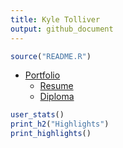 ```yaml
---
title: Kyle Tolliver
output: github_document
---
```


```r
source("README.R")
```

* [Portfolio](https://kctolli.github.io/)
  + [Resume](https://kctolli.github.io/site_libs/resume/resume.html)
  + [Diploma](https://kctolli.github.io/site_libs/images/diploma.pdf) 

```r

user_stats()
print_h2("Highlights")
print_highlights()
```
